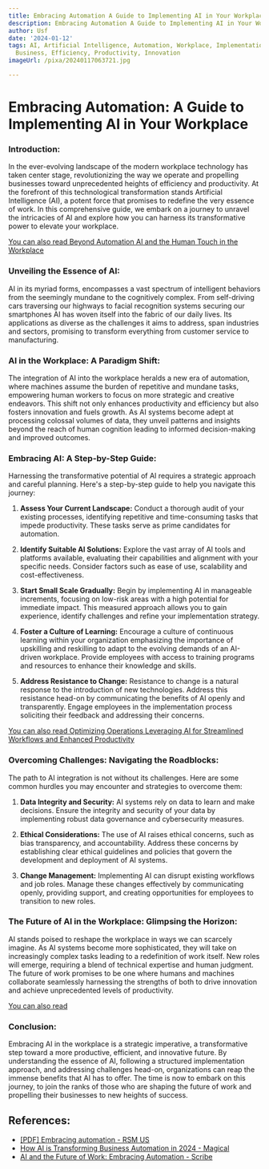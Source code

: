 ```yaml
---
title: Embracing Automation A Guide to Implementing AI in Your Workplace
description: Embracing Automation A Guide to Implementing AI in Your Workplace
author: Usf
date: '2024-01-12'
tags: AI, Artificial Intelligence, Automation, Workplace, Implementation, Technology,
  Business, Efficiency, Productivity, Innovation
imageUrl: /pixa/20240117063721.jpg

---
```

# Embracing Automation:  A Guide to Implementing AI in Your Workplace

###  Introduction:
In the ever-evolving  landscape of the modern  workplace technology has taken  center stage, revolutionizing the way we operate and propelling businesses toward unprecedented heights of efficiency and productivity. At  the  forefront of this technological transformation stands Artificial Intelligence (AI), a potent  force that promises  to redefine the very essence of work. In this  comprehensive guide,  we embark on a journey to unravel  the intricacies of AI and  explore how you can harness its transformative power to elevate your workplace.

[You can also read Beyond Automation AI and  the Human Touch in the  Workplace](Beyond%20Automation%20AI%20and%20the%20Human%20Touch%20in%20the%20Workplace)


### Unveiling the Essence of AI:
AI in  its myriad forms, encompasses a vast spectrum of intelligent behaviors from the seemingly mundane to the cognitively complex.  From  self-driving cars traversing our  highways to facial recognition systems securing our smartphones AI has woven itself into the fabric of our daily lives. Its applications  as diverse as the challenges it aims to address, span  industries and sectors, promising to transform everything from customer service  to manufacturing.

### AI in the Workplace: A Paradigm Shift:
The integration of AI into the workplace heralds a new era of automation, where machines  assume the burden  of repetitive and mundane tasks, empowering human workers to focus  on more strategic and creative endeavors. This shift not  only  enhances productivity and efficiency but also fosters innovation  and fuels  growth. As AI systems become adept at processing colossal volumes of data, they unveil patterns and insights beyond the reach of human cognition leading to informed decision-making and improved  outcomes.

### Embracing AI: A Step-by-Step Guide:
Harnessing the transformative potential  of AI requires a strategic approach and careful planning.  Here's a  step-by-step guide to help you navigate this journey:

1. **Assess Your Current Landscape:** Conduct a thorough audit  of your existing processes, identifying repetitive and time-consuming tasks that impede productivity. These tasks serve as prime candidates for automation.

2. **Identify Suitable AI Solutions:** Explore the vast array of AI tools and platforms available, evaluating their capabilities and alignment with your specific needs. Consider factors such as  ease of use, scalability and cost-effectiveness.

3. **Start Small Scale Gradually:** Begin by implementing AI in manageable increments, focusing on low-risk areas with a high potential for immediate impact. This measured approach allows you to gain experience, identify challenges and refine your implementation strategy.

4. **Foster a Culture of  Learning:** Encourage a culture of continuous learning within your organization emphasizing the  importance of upskilling and reskilling to adapt to the evolving demands of an AI-driven workplace. Provide employees with  access to training programs and  resources to enhance their knowledge and skills.

5. **Address  Resistance to Change:** Resistance to  change is a natural response to the  introduction  of new technologies. Address this resistance head-on by communicating the benefits of AI openly and transparently. Engage employees in the implementation  process soliciting their feedback  and addressing their concerns.

[You can also  read Optimizing Operations  Leveraging AI for Streamlined Workflows  and Enhanced Productivity](Optimizing%20Operations%20Leveraging%20AI%20for%20Streamlined%20Workflows%20and%20Enhanced%20Productivity)


### Overcoming Challenges: Navigating the Roadblocks:
The path to AI integration is not without its challenges.  Here are  some common hurdles you may encounter  and strategies to overcome them:

1. **Data Integrity and Security:** AI systems rely on  data to learn and make decisions. Ensure the integrity and security of your data by  implementing robust data governance  and cybersecurity measures.

2. **Ethical Considerations:** The use of AI raises ethical concerns, such  as bias transparency, and  accountability. Address these  concerns by establishing clear ethical guidelines and policies that govern the development and deployment of  AI systems.

3. **Change Management:** Implementing AI can disrupt existing workflows and  job roles.  Manage these  changes  effectively by communicating openly, providing support, and creating opportunities for employees to transition  to new roles.

### The Future of AI in the Workplace: Glimpsing the Horizon:
AI stands poised to reshape the workplace in ways we can scarcely  imagine. As AI systems become more  sophisticated, they will  take on increasingly complex tasks leading to a redefinition of work itself. New roles will emerge, requiring a blend of technical expertise and  human judgment. The future of work promises to be one where  humans and machines collaborate  seamlessly harnessing the strengths  of both to drive innovation and achieve unprecedented levels of productivity.

[You can also read ]()


### Conclusion:
Embracing AI in the  workplace  is a strategic imperative, a transformative step toward a more productive, efficient, and innovative future.  By understanding the essence of AI, following a structured implementation approach, and addressing challenges head-on, organizations  can  reap the immense benefits that AI has to offer. The time is now to embark on this journey, to join the  ranks of those who are shaping the future of  work and propelling their businesses to new heights of success.

## References:
- [[PDF] Embracing automation - RSM US](https://rsmus.com/content/dam/rsm/events/2023/wc_general_automation_overview.pdf)
- [How AI is Transforming Business Automation in 2024 - Magical](https://www.getmagical.com/blog/ai-business-process-automation)
- [AI and the Future of Work: Embracing Automation - Scribe](https://scribehow.com/library/ai-future-of-work)
